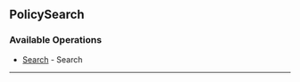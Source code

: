 
## PolicySearch

### Available Operations

* [Search](/resources/policy_search/search) - Search

---
<Search />
